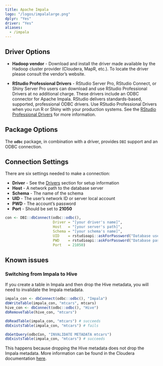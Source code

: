 ```yaml
---
title: Apache Impala
logo: "/logos/impalalarge.png"
dplyr: "Yes"
driver: "Yes"
aliases:
  - /impala
---
```


## Driver Options

- **Hadoop vendor** - Download and install the driver made available by the Hadoop cluster provider (Cloudera, MapR, etc.).  To locate the driver please consult the vendor's website. 

- **RStudio Professional Drivers** - RStudio Server Pro, RStudio Connect, or Shiny Server Pro users can download and use RStudio Professional Drivers at no additional charge. These drivers include an ODBC connector for Apache Impala.  RStudio delivers standards-based, supported, professional ODBC drivers. Use RStudio Professional Drivers when you run R or Shiny with your production systems. See the [RStudio Professional Drivers](https://www.rstudio.com/products/drivers/) for more information. 

## Package Options

The **`odbc`** package, in combination with a driver, provides `DBI` support and an ODBC connection.

## Connection Settings

There are six settings needed to make a connection:

  - **Driver** - See the [Drivers](/drivers) section for setup information 
  - **Host** - A network path to the database server
  - **Schema** - The name of the schema
  - **UID** - The user's network ID or server local account
  - **PWD** - The account's password
  - **Port** - Should be set to **21050**

```r

con <- DBI::dbConnect(odbc::odbc(),
                      Driver = "[your driver's name]",
                      Host   = "[your server's path]",
                      Schema = "[your schema's name]",
                      UID    = rstudioapi::askForPassword("Database user"),
                      PWD    = rstudioapi::askForPassword("Database password"),
                      Port   = 21050)

```

## Known issues

### Switching from Impala to Hive

If you create a table in Impala and then drop the Hive metadata, you will need to invalidate the Impala metadata.

```r
impala_con <- dbConnect(odbc::odbc(), "Impala")
dbWriteTable(impala_con, "mtcars", mtcars)
hive_con <- dbConnect(odbc::odbc(), "Hive")
dbRemoveTable(hive_con, "mtcars")

dbReadTable(impala_con, "mtcars") # succeeds
dbExistsTable(impala_con, "mtcars") # fails

dbGetQuery(odbcCon, "INVALIDATE METADATA mtcars")
dbExistsTable(impala_con, "mtcars") # succeeds
```

This happens because dropping the Hive metadata does not drop the Impala metadata. More information can be found in the Cloudera documentation [here](https://www.cloudera.com/documentation/enterprise/5-2-x/topics/impala_hadoop.html).
